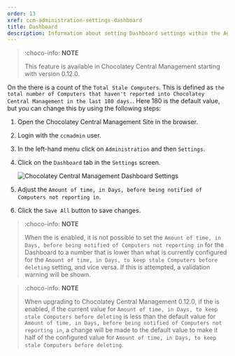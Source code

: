 ---
order: 13
xref: ccm-administration-settings-dashboard
title: Dashboard
description: Information about setting Dashboard settings within the Administration Settings screen
---

> :choco-info: **NOTE**
>
> This feature is available in Chocolatey Central Management starting with version 0.12.0.

On the <Xref title="Chocolatey Central Management Dashboard" value="ccm-dashboard" /> there is a count of the `Total Stale Computers`. This is defined as `the total number of Computers that haven't reported into Chocolatey Central Management in the last 180 days.`.  Here 180 is the default value, but you can change this by using the following steps:

1. Open the Chocolatey Central Management Site in the browser.
1. Login with the `ccmadmin` user.
1. In the left-hand menu click on `Administration` and then `Settings`.
1. Click on the `Dashboard` tab in the `Settings` screen.

    ![Chocolatey Central Management Dashboard Settings](/images/ccm-playwright/administration/settings/tab-dashboard.png)

1. Adjust the `Amount of time, in Days, before being notified of Computers not reporting in`.
1. Click the `Save All` button to save changes.

> :choco-info: **NOTE**
>
> When the <Xref title="Stale Computer Retention Policy" value="ccm-administration-settings-retention" anchor="stale-computer-retention" /> is enabled, it is not possible to set the `Amount of time, in Days, before being notified of Computers not reporting in` for the Dashboard to a number that is lower than what is currently configured for the `Amount of time, in Days, to keep stale Computers before deleting` setting, and vice versa.  If this is attempted, a validation warning will be shown.

> :choco-info: **NOTE**
>
> When upgrading to Chocolatey Central Management 0.12.0, if the <Xref title="Stale Computer Retention Policy" value="ccm-administration-settings-retention" anchor="stale-computer-retention" /> is enabled, if the current value for `Amount of time, in Days, to keep stale Computers before deleting` is less than the default value for `Amount of time, in Days, before being notified of Computers not reporting in`, a change will be made to the default value to make it half of the configured value for `Amount of time, in Days, to keep stale Computers before deleting`.